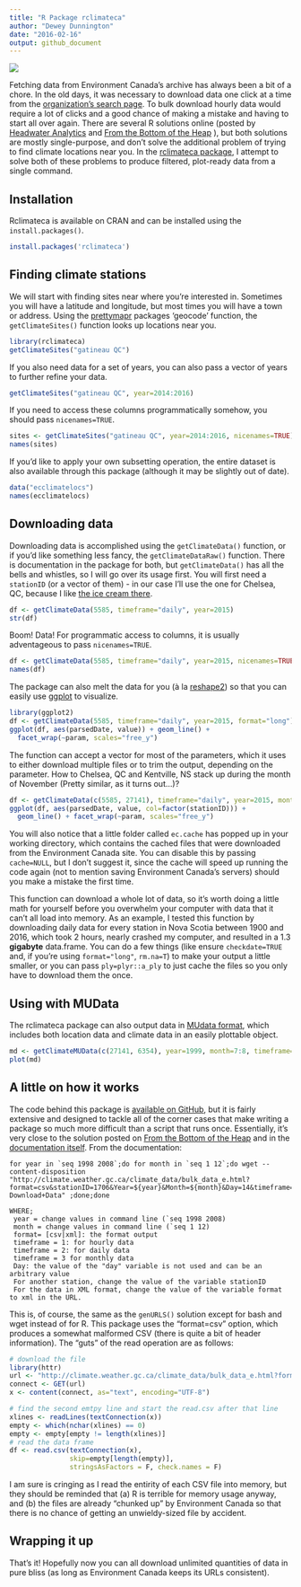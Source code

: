 ```yaml
---
title: "R Package rclimateca"
author: "Dewey Dunnington"
date: "2016-02-16"
output: github_document
---
```


[![](http://cranlogs.r-pkg.org/badges/rclimateca)](https://cran.r-project.org/package=rclimateca)

Fetching data from Environment Canada's archive has always been a bit of a chore. In the old days, it was necessary to download data one click at a time from the [organization's search page](http://climate.weather.gc.ca/historical_data/search_historic_data_e.html). To bulk download hourly data would require a lot of clicks and a good chance of making a mistake and having to start all over again. There are several R solutions online (posted by [Headwater Analytics](http://www.headwateranalytics.com/blog/web-scraping-environment-canada-weather-data) and [From the Bottom of the Heap](http://www.fromthebottomoftheheap.net/2015/01/14/harvesting-canadian-climate-data/) ), but both solutions are mostly single-purpose, and don't solve the additional problem of trying to find climate locations near you. In the [rclimateca package](https://cran.r-project.org/package=rclimateca), I attempt to solve both of these problems to produce filtered, plot-ready data from a single command.

## Installation

Rclimateca is available on CRAN and can be installed using the `install.packages()`.

```r
install.packages('rclimateca')
```

## Finding climate stations

We will start with finding sites near where you're interested in. Sometimes you will have a latitude and longitude, but most times you will have a town or address. Using the [prettymapr](https://cran.r-project.org/package=prettymapr) packages 'geocode' function, the `getClimateSites()` function looks up locations near you.

```r
library(rclimateca)
getClimateSites("gatineau QC")
```

If you also need data for a set of years, you can also pass a vector of years to further refine your data.

```r
getClimateSites("gatineau QC", year=2014:2016)
```

If you need to access these columns programmatically somehow, you should pass `nicenames=TRUE`.

```r
sites <- getClimateSites("gatineau QC", year=2014:2016, nicenames=TRUE)
names(sites)
```

If you'd like to apply your own subsetting operation, the entire dataset is also available through this package (although it may be slightly out of date).

```r
data("ecclimatelocs")
names(ecclimatelocs)
```

## Downloading data

Downloading data is accomplished using the `getClimateData()` function, or if you'd like something less fancy, the `getClimateDataRaw()` function. There is documentation in the package for both, but `getClimateData()` has all the bells and whistles, so I will go over its usage first. You will first need a `stationID` (or a vector of them) - in our case I'll use the one for Chelsea, QC, because I like [the ice cream there](http://www.lacigaleicecream.ca/).

```r
df <- getClimateData(5585, timeframe="daily", year=2015)
str(df)
```

Boom! Data! For programmatic access to columns, it is usually adventageous to pass `nicenames=TRUE`.

```r
df <- getClimateData(5585, timeframe="daily", year=2015, nicenames=TRUE)
names(df)
```

The package can also melt the data for you (à la [reshape2](https://cran.r-project.org/package=reshape2)) so that you can easily use [ggplot](https://cran.r-project.org/package=ggplot2) to visualize.

```r
library(ggplot2)
df <- getClimateData(5585, timeframe="daily", year=2015, format="long")
ggplot(df, aes(parsedDate, value)) + geom_line() + 
  facet_wrap(~param, scales="free_y")
```

The function can accept a vector for most of the parameters, which it uses to either download multiple files or to trim the output, depending on the parameter. How to Chelsea, QC and Kentville, NS stack up during the month of November (Pretty similar, as it turns out...)?

```r
df <- getClimateData(c(5585, 27141), timeframe="daily", year=2015, month=11, format="long")
ggplot(df, aes(parsedDate, value, col=factor(stationID))) + 
  geom_line() + facet_wrap(~param, scales="free_y")
```

You will also notice that a little folder called `ec.cache` has popped up in your working directory, which contains the cached files that were downloaded from the Environment Canada site. You can disable this by passing `cache=NULL`, but I don't suggest it, since the cache will speed up running the code again (not to mention saving Environment Canada's servers) should you make a mistake the first time.

This function can download a whole lot of data, so it's worth doing a little math for yourself before you overwhelm your computer with data that it can't all load into memory. As an example, I tested this function by downloading daily data for every station in Nova Scotia between 1900 and 2016, which took 2 hours, nearly crashed my computer, and resulted in a 1.3 **gigabyte** data.frame. You can do a few things (like ensure `checkdate=TRUE` and, if you're using `format="long"`, `rm.na=T`) to make your output a little smaller, or you can pass `ply=plyr::a_ply` to just cache the files so you only have to download them the once.

## Using with MUData

The rclimateca package can also output data in [MUdata format](http://github.com/paleolimbot/mudata), which includes both location data and climate data in an easily plottable object.

```r
md <- getClimateMUData(c(27141, 6354), year=1999, month=7:8, timeframe="daily")
plot(md)
```

## A little on how it works

The code behind this package is [available on GitHub](http://github.com/paleolimbot/rclimateca), but it is fairly extensive and designed to tackle all of the corner cases that make writing a package so much more difficult than a script that runs once. Essentially, it's very close to the solution posted on [From the Bottom of the Heap](http://www.fromthebottomoftheheap.net/2015/01/14/harvesting-canadian-climate-data/) and in the [documentation itself](ftp://client_climate@ftp.tor.ec.gc.ca/Pub/Get_More_Data_Plus_de_donnees/Readme.txt). From the documentation:

```
for year in `seq 1998 2008`;do for month in `seq 1 12`;do wget --content-disposition "http://climate.weather.gc.ca/climate_data/bulk_data_e.html?format=csv&stationID=1706&Year=${year}&Month=${month}&Day=14&timeframe=1&submit= Download+Data" ;done;done

WHERE; 
 year = change values in command line (`seq 1998 2008)
 month = change values in command line (`seq 1 12)
 format= [csv|xml]: the format output
 timeframe = 1: for hourly data 
 timeframe = 2: for daily data 
 timeframe = 3 for monthly data 
 Day: the value of the "day" variable is not used and can be an arbitrary value 
 For another station, change the value of the variable stationID
 For the data in XML format, change the value of the variable format to xml in the URL. 
```

This is, of course, the same as the `genURLS()` solution except for bash and wget instead of for R. This package uses the "format=csv" option, which produces a somewhat malformed CSV (there is quite a bit of header information). The "guts" of the read operation are as follows:

```r
# download the file
library(httr)
url <- "http://climate.weather.gc.ca/climate_data/bulk_data_e.html?format=csv&stationID=1706&Year=2008&Month=5&Day=14&timeframe=1&submit=Download+Data"
connect <- GET(url)
x <- content(connect, as="text", encoding="UTF-8")

# find the second emtpy line and start the read.csv after that line
xlines <- readLines(textConnection(x))
empty <- which(nchar(xlines) == 0)
empty <- empty[empty != length(xlines)]
# read the data frame
df <- read.csv(textConnection(x), 
               skip=empty[length(empty)], 
               stringsAsFactors = F, check.names = F)
```

I am sure is cringing as I read the entirity of each CSV file into memory, but they should be reminded that (a) R is terrible for memory usage anyway, and (b) the files are already "chunked up" by Environment Canada so that there is no chance of getting an unwieldy-sized file by accident.

## Wrapping it up

That's it! Hopefully now you can all download unlimited quantities of data in pure bliss (as long as Environment Canada keeps its URLs consistent).

